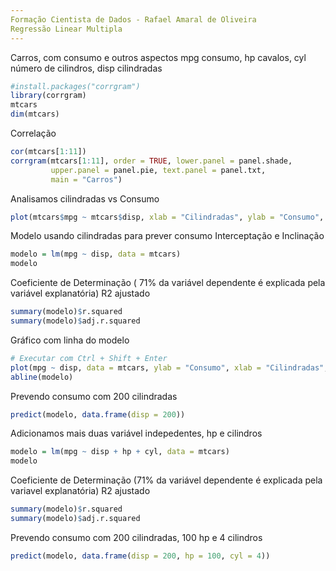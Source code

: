 ```yaml
---
Formação Cientista de Dados - Rafael Amaral de Oliveira
Regressão Linear Multipla
---
```


Carros, com consumo e outros aspectos
mpg consumo, hp cavalos, cyl número de cilindros, disp cilindradas
```r
#install.packages("corrgram")
library(corrgram)
mtcars
dim(mtcars)
```
Correlação
```r
cor(mtcars[1:11])
corrgram(mtcars[1:11], order = TRUE, lower.panel = panel.shade,
         upper.panel = panel.pie, text.panel = panel.txt,
         main = "Carros")
```
Analisamos cilindradas vs Consumo
```r
plot(mtcars$mpg ~ mtcars$disp, xlab = "Cilindradas", ylab = "Consumo", main = "Carros")
```
Modelo usando cilindradas para prever consumo
Interceptação e Inclinação
```r
modelo = lm(mpg ~ disp, data = mtcars)
modelo
```
Coeficiente de Determinação ( 71% da variável dependente é explicada pela variável explanatória)
R2 ajustado
```r
summary(modelo)$r.squared
summary(modelo)$adj.r.squared
```
Gráfico com linha do modelo
```r
# Executar com Ctrl + Shift + Enter
plot(mpg ~ disp, data = mtcars, ylab = "Consumo", xlab = "Cilindradas", main = "Carros")
abline(modelo)
```
Prevendo consumo com 200 cilindradas
```r
predict(modelo, data.frame(disp = 200))
```
Adicionamos mais duas variável indepedentes, hp e cilindros
```r
modelo = lm(mpg ~ disp + hp + cyl, data = mtcars)
modelo
```
Coeficiente de Determinação (71% da variável dependente é explicada pela variavel explanatória)
R2 ajustado
```r
summary(modelo)$r.squared
summary(modelo)$adj.r.squared
```
Prevendo consumo com 200 cilindradas, 100 hp e 4 cilindros
```r
predict(modelo, data.frame(disp = 200, hp = 100, cyl = 4))
```

